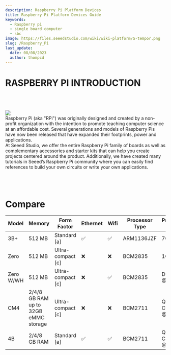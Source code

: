```yaml
---
description: Raspberry Pi Platform Devices
title: Raspberry Pi Platform Devices Guide
keywords:
  - Raspberry pi
  - single board computer
  - sbc
image: https://files.seeedstudio.com/wiki/wiki-platform/S-tempor.png
slug: /Raspberry_Pi
last_update:
  date: 08/08/2023
  author: thompcd
---
```



# RASPBERRY PI INTRODUCTION

<br />
<br />
<br />

<div class="all_container">
    <div class="xiao_topic_page_pic">
        <img src="https://files.seeedstudio.com/wiki/MIC_HATv1.0_for_raspberrypi/img/pi.png" style={{width:1000, height:'auto'}}/>
    </div>
    <div class="xiao_topic_page_font1">
        <font size={"2.1"}>Raspberry Pi (aka "RPi") was originally designed and created by a non-profit organization with the intention to promote teaching computer science at an affordable cost. Several generations and models of Raspberry Pis have now been released that have expanded their footprints, power and applications.<br/>
        At Seeed Studio, we offer the entire Raspberry Pi family of boards as well as complementary accessories and starter kits that can help you create projects centered around the product. Additionally, we have created many tutorials in Seeed’s Raspberry Pi community where you can easily find references to build your own circuits or write your own applications.
        </font>
    </div>
</div>

<br/>
<br/>
<br/>

# Compare
| Model | Memory | Form Factor | Ethernet | Wifi | Processor Type | Processor Speed |
|-------|--------|-------------|----------|----- |----------------|-----------------|
| 3B+      | 512 MB                                | Standard [a]          | ✅ |✅ |ARM1136JZF| 700MHz            |
| Zero     | 512 MB                                | Ultra-compact [c]     | ❌ |❌ |BCM2835   | 1GHz              |
| Zero W/WH| 512 MB                                | Ultra-compact [c]     | ❌ |✅ |BCM2835   | Dual Core @1GHz   |
| CM4      | 2/4/8 GB RAM up to 32GB eMMC storage  | Ultra-compact [c]     | ❌ |❌ |BCM2711   | Quad Core @1.5GHz |
| 4B       | 2/4/8 GB RAM                          | Standard [a]          | ✅ |✅ |BCM2711   | Quad Core @1.5 GHz|

<RpiPage title="Raspberry Pi Hardware" />